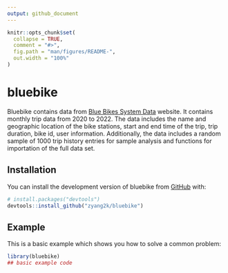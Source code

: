 ```yaml
---
output: github_document
---
```


<!-- README.md is generated from README.Rmd. Please edit that file -->

```r
knitr::opts_chunk$set(
  collapse = TRUE,
  comment = "#>",
  fig.path = "man/figures/README-",
  out.width = "100%"
)
```

# bluebike

<!-- badges: start -->
<!-- badges: end -->

Bluebike contains data from [Blue Bikes System Data](https://www.bluebikes.com/system-data) website. It contains monthly trip data from 2020 to 2022. The data includes the name and geographic location of the bike stations, start and end time of the trip, trip duration, bike id, user information. Additionally, the data includes a random sample of 1000 trip history entries for sample analysis and functions for importation of the full data set.

## Installation

You can install the development version of bluebike from [GitHub](https://github.com/zyang2k/bluebike) with:

``` r
# install.packages("devtools")
devtools::install_github("zyang2k/bluebike")
```

## Example

This is a basic example which shows you how to solve a common problem:

```r
library(bluebike)
## basic example code
```

